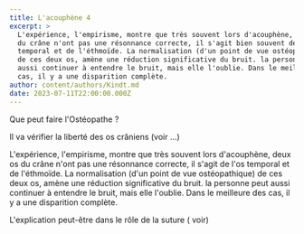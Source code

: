 ```yaml
---
title: L'acouphène 4
excerpt: >
  L'expérience, l'empirisme, montre que très souvent lors d'acouphène, deux os
  du crâne n'ont pas une résonnance correcte, il s'agit bien souvent de l'os
  temporal et de l'éthmoïde. La normalisation (d'un point de vue ostéopathique)
  de ces deux os, amène une réduction significative du bruit. la personne peut
  aussi continuer à entendre le bruit, mais elle l'oublie. Dans le meilleure des
  cas, il y a une disparition complète.
author: content/authors/Kindt.md
date: 2023-07-11T22:00:00.000Z
---
```


Que peut faire l'Ostéopathe ?

Il va vérifier la liberté des os crâniens (voir ...)

L'expérience, l'empirisme, montre que très souvent lors d'acouphène, deux os du crâne n'ont pas une résonnance correcte, il s'agit de l'os temporal et de l'éthmoïde. La normalisation (d'un point de vue ostéopathique) de ces deux os, amène une réduction significative du bruit. la personne peut aussi continuer à entendre le bruit, mais elle l'oublie. Dans le meilleure des cas, il y a une disparition complète.

L'explication peut-être dans le rôle de la suture ( voir)
